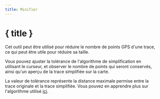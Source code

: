 ```yaml
---
title: Minifier
---
```


<script>
</script>

# <Filter size="24" class="inline-block" style="margin-bottom: 5px" /> { title }

Cet outil peut être utilisé pour réduire le nombre de points GPS d'une trace, ce qui peut être utile pour réduire sa taille.

Vous pouvez ajuster la tolérance de l'algorithme de simplification en utilisant le curseur, et observer le nombre de points qui seront conservés, ainsi qu'un aperçu de la trace simplifiée sur la carte.

<div class="flex flex-row justify-center">
    <Reduce class="text-foreground p-3 border rounded-md shadow-lg" />
</div>

<DocsNote>

La valeur de tolérance représente la distance maximale permise entre la trace originale et la trace simplifiée.
Vous pouvez en apprendre plus sur l'algorithme utilisé <a href="https://en.wikipedia.org/wiki/Ramer%E2%80%93Douglas%E2%80%93Peucker_algorithm" target="_blank">ici</a>.

</DocsNote>
